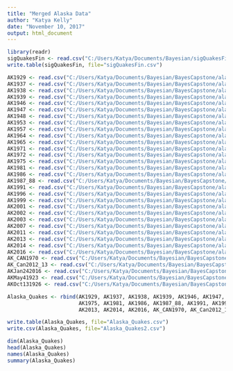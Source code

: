 ```yaml
---
title: "Merged Alaska Data"
author: "Katya Kelly"
date: "November 10, 2017"
output: html_document
---
```

```r
library(readr)
sigQuakesFin <- read.csv("C:/Users/Katya/Documents/Bayesian/sigQuakesFin.csv")
write.table(sigQuakesFin, file="sigQuakesFin.csv")
```

```r
AK1929 <- read.csv("C:/Users/Katya/Documents/Bayesian/BayesCapstone/alaskaquakes/AK1929.csv")
AK1937 <- read.csv("C:/Users/Katya/Documents/Bayesian/BayesCapstone/alaskaquakes/AK1937.csv")
AK1938 <- read.csv("C:/Users/Katya/Documents/Bayesian/BayesCapstone/alaskaquakes/AK1938.csv")
AK1939 <- read.csv("C:/Users/Katya/Documents/Bayesian/BayesCapstone/alaskaquakes/AK1939.csv")
AK1946 <- read.csv("C:/Users/Katya/Documents/Bayesian/BayesCapstone/alaskaquakes/AK1946.csv")
AK1947 <- read.csv("C:/Users/Katya/Documents/Bayesian/BayesCapstone/alaskaquakes/AK1947.csv")
AK1948 <- read.csv("C:/Users/Katya/Documents/Bayesian/BayesCapstone/alaskaquakes/AK1948.csv")
AK1953 <- read.csv("C:/Users/Katya/Documents/Bayesian/BayesCapstone/alaskaquakes/AK1953.csv")
AK1957 <- read.csv("C:/Users/Katya/Documents/Bayesian/BayesCapstone/alaskaquakes/AK1957.csv")
AK1964 <- read.csv("C:/Users/Katya/Documents/Bayesian/BayesCapstone/alaskaquakes/AK1964.csv")
AK1965 <- read.csv("C:/Users/Katya/Documents/Bayesian/BayesCapstone/alaskaquakes/AK1965.csv")
AK1971 <- read.csv("C:/Users/Katya/Documents/Bayesian/BayesCapstone/alaskaquakes/AK1971.csv")
AK1972 <- read.csv("C:/Users/Katya/Documents/Bayesian/BayesCapstone/alaskaquakes/AK1972.csv")
AK1975 <- read.csv("C:/Users/Katya/Documents/Bayesian/BayesCapstone/alaskaquakes/AK1975.csv")
AK1981 <- read.csv("C:/Users/Katya/Documents/Bayesian/BayesCapstone/alaskaquakes/AK1981.csv")
AK1986 <- read.csv("C:/Users/Katya/Documents/Bayesian/BayesCapstone/alaskaquakes/AK1986.csv")
AK1987_88 <- read.csv("C:/Users/Katya/Documents/Bayesian/BayesCapstone/alaskaquakes/AK1987_88.csv")
AK1991 <- read.csv("C:/Users/Katya/Documents/Bayesian/BayesCapstone/alaskaquakes/AK1991.csv")
AK1996 <- read.csv("C:/Users/Katya/Documents/Bayesian/BayesCapstone/alaskaquakes/AK1996.csv")
AK1999 <- read.csv("C:/Users/Katya/Documents/Bayesian/BayesCapstone/alaskaquakes/AK1999.csv")
AK2001 <- read.csv("C:/Users/Katya/Documents/Bayesian/BayesCapstone/alaskaquakes/AK2001.csv")
AK2002 <- read.csv("C:/Users/Katya/Documents/Bayesian/BayesCapstone/alaskaquakes/AK2002.csv")
AK2003 <- read.csv("C:/Users/Katya/Documents/Bayesian/BayesCapstone/alaskaquakes/AK2003.csv")
AK2007 <- read.csv("C:/Users/Katya/Documents/Bayesian/BayesCapstone/alaskaquakes/AK2007.csv")
AK2011 <- read.csv("C:/Users/Katya/Documents/Bayesian/BayesCapstone/alaskaquakes/AK2011.csv")
AK2013 <- read.csv("C:/Users/Katya/Documents/Bayesian/BayesCapstone/alaskaquakes/AK2013.csv")
AK2014 <- read.csv("C:/Users/Katya/Documents/Bayesian/BayesCapstone/alaskaquakes/AK2014.csv")
AK2016 <- read.csv("C:/Users/Katya/Documents/Bayesian/BayesCapstone/alaskaquakes/AK2016.csv")
AK_CAN1970 <- read.csv("C:/Users/Katya/Documents/Bayesian/BayesCapstone/alaskaquakes/AK_CAN1970.csv")
AK_Can2012_13 <- read.csv("C:/Users/Katya/Documents/Bayesian/BayesCapstone/alaskaquakes/AK_Can2012_13.csv")
AKJan242016 <- read.csv("C:/Users/Katya/Documents/Bayesian/BayesCapstone/alaskaquakes/AKJan242016.csv")
AKMay41923 <- read.csv("C:/Users/Katya/Documents/Bayesian/BayesCapstone/alaskaquakes/AKMay41923.csv")
AKOct131926 <- read.csv("C:/Users/Katya/Documents/Bayesian/BayesCapstone/alaskaquakes/AKoct131926.csv")

Alaska_Quakes <- rbind(AK1929, AK1937, AK1938, AK1939, AK1946, AK1947, AK1948, AK1953, AK1957, AK1964, AK1965, AK1971, AK1972,
                       AK1975, AK1981, AK1986, AK1987_88, AK1991, AK1996, AK1999, AK2001, AK2002, AK2003, AK2007, AK2011,
                       AK2013, AK2014, AK2016, AK_CAN1970, AK_Can2012_13, AKJan242016, AKMay41923, AKOct131926)

write.table(Alaska_Quakes, file="Alaska_Quakes.csv")
write.csv(Alaska_Quakes, file="Alaska_Quakes2.csv")

dim(Alaska_Quakes)
head(Alaska_Quakes)
names(Alaska_Quakes)
summary(Alaska_Quakes)
```

